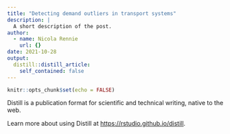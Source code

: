 ```yaml
---
title: "Detecting demand outliers in transport systems"
description: |
  A short description of the post.
author:
  - name: Nicola Rennie
    url: {}
date: 2021-10-28
output:
  distill::distill_article:
    self_contained: false
---
```



```r
knitr::opts_chunk$set(echo = FALSE)
```

Distill is a publication format for scientific and technical writing, native to the web.

Learn more about using Distill at <https://rstudio.github.io/distill>.


